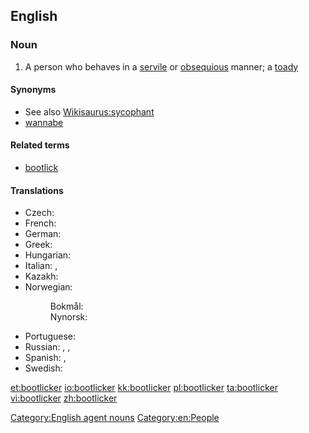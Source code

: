 ==English==

===Noun===
{{en-noun}}

# A person who behaves in a [[servile]] or [[obsequious]] manner; a [[toady]]

====Synonyms====
* See also [[Wikisaurus:sycophant]]
* [[wannabe]]

====Related terms====
* [[bootlick]]

====Translations====
{{trans-top|person who behaves in a servile or obsequious manner}}
* Czech: {{t+|cs|patolízal|m}}
* French: {{t+|fr|lèche-bottes|m|f}}
* German: {{t+|de|Speichellecker|m}}
* Greek: {{t|el|γλύφτης|m}}
* Hungarian: {{t|hu|talpnyaló}}
* Italian: {{t+|it|ruffiano|m}}, {{t|it|leccapiedi}}
* Kazakh: {{t|kk|жарбақ|sc=Cyrl}}
* Norwegian:
*: Bokmål: {{t+|no|spyttslikker|m}}
*: Nynorsk: {{t|nn|spyttslikkar|m}}
{{trans-mid}}
* Portuguese: {{t+|pt|puxa-saco|m|f}}
* Russian: {{t+|ru|подхали́м|m}}, {{t+|ru|льстец|m}}, {{t+|ru|лизоблю́д|m}}
* Spanish: {{t+|es|zalamero|m}}, {{t+|es|zalamera|f}}
* Swedish: {{t+|sv|rövslickare|c}}
{{trans-bottom}}

[[Category:English agent nouns]]
[[Category:en:People]]

[[et:bootlicker]]
[[io:bootlicker]]
[[kk:bootlicker]]
[[pl:bootlicker]]
[[ta:bootlicker]]
[[vi:bootlicker]]
[[zh:bootlicker]]